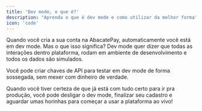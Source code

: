 ```yaml
---
title: 'Dev mode, o que é?'
description: "Aprenda o que é dev mode e como utilizar da melhor forma"
icon: 'code'
---
```


Quando você cria a sua conta na AbacatePay, automaticamente você está em dev mode. Mas o que isso significa?
Dev mode quer dizer que todas as interações dentro plataforma, rodam em ambiente de desenvolvimento e todos os dados são simulados.

Você pode criar chaves de API para testar em dev mode de forma sossegada, sem mexer com dinheiro de verdade.

Quando você tiver certeza de que já está com tudo certo para ir pra produção, você pode desligar o dev mode, finalizar seu cadastro e aguardar umas horinhas para começar a usar a plataforma ao vivo!

